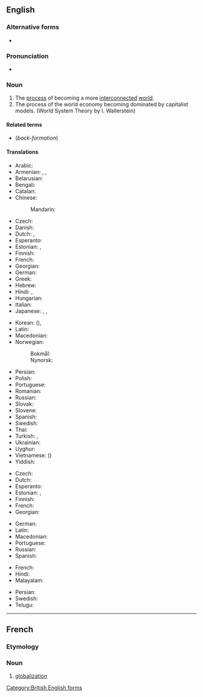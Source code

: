 ==English==

===Alternative forms===
* {{l|en|globalization}}

===Pronunciation===
* {{rhymes|eɪʃən|lang=en}}

===Noun===
{{wikipedia}}
{{en-noun|~}}

# The [[process]] of becoming a more [[interconnected]] [[world]].
# The process of the world economy becoming dominated by capitalist models. (World System Theory by I. Wallerstein)

====Related terms====
* {{l|en|globalise}} (''back-formation'')

====Translations====
{{trans-top|process of becoming a more interconnected world}}
* Arabic: {{t|ar|عَوْلَمَة|f}}
* Armenian: {{t+|hy|գլոբալիզացիա}}, {{t|hy|համաշխարհայնացում}}, {{t+|hy|գլոբալացում}}
* Belarusian: {{t|be|глабалізацыя|f}}
* Bengali: {{t|bn|বিশ্বায়ন}}
* Catalan: {{t+|ca|globalització|f}}
* Chinese:
*: Mandarin: {{t+|cmn|全球化|tr=quánqiúhuà}}
* Czech: {{t+|cs|globalizace|f}}
* Danish: {{t|da|globalisering|c}}
* Dutch: {{t+|nl|globalisering|f}}, {{t+|nl|mondialisering|f}}
* Esperanto: {{t|eo|tutmondiĝo}}
* Estonian: {{t|et|üleilmastumine}}, {{t|et|globaliseerumine}}
* Finnish: {{t+|fi|globalisaatio}}
* French: {{t+|fr|mondialisation|f}}
* Georgian: {{t|ka|გლობალიზაცია}}
* German: {{t+|de|Globalisierung|f}}
* Greek: {{t+|el|παγκοσμιοποίηση}}
* Hebrew: {{t|he|גלובליזציה}}
* Hindi: {{t|hi|हलिमिकरण|tr=halimikaraṇ}}, {{t|hi|वैश्वीकरण|tr=vaiśvīkaraṇ}}
* Hungarian: {{t+|hu|globalizáció}}
* Italian: {{t+|it|globalizzazione}}
* Japanese: {{t+|ja|グローバリゼーション|tr=gurōbarizēshon}}, {{t|ja|グローバライゼーション|tr=gurōbaraizēshon}}, {{t+|ja|グローバル化|tr=gurōbaru-ka}}
{{trans-mid}}
* Korean: {{t|ko|세계화}} ({{t|ko|世界化|sc=Hani}}), {{t|ko|글로벌화}}
* Latin: {{t|la|globalizatio}}
* Macedonian: {{t|mk|глобализа́ција|f}}
* Norwegian:
*: Bokmål: {{t|nb|globalisering|m|f}}
*: Nynorsk: {{t|nn|globalisering|f}}
* Persian: {{t|fa|جهانی‌سازی|tr=jahanisazi}}
* Polish: {{t+|pl|globalizacja|f}}
* Portuguese: {{t+|pt|globalização|f}}
* Romanian: {{t|ro|globalizare|f}}
* Russian: {{t+|ru|глобализа́ция|f}}
* Slovak: {{t|sk|globalizácia|f}}
* Slovene: {{t|sl|globalizacija|f}}
* Spanish: {{t+|es|globalización|f}}
* Swedish: {{t+|sv|globalisering|c}}
* Thai: {{t+|th|โลกาภิวัตน์}}
* Turkish: {{t+|tr|küreselleşme}}, {{t+|tr|globalleşme}}
* Ukrainian: {{t|uk|глобаліза́ція|f}}
* Uyghur: {{t|ug|يەرشارىلىشىش}}
* Vietnamese: {{t+|vi|toàn cầu hóa}} ({{t|vi|全球化|sc=Hani}})
* Yiddish: {{t|yi|גלאָבאַליזאַציע|f}}
{{trans-bottom}}

{{trans-top|process of world economy becoming dominated by capitalist models}}
* Czech: {{t+|cs|globalizace|f}}
* Dutch: {{t+|nl|globalisering|f}}
* Esperanto: {{t|eo|tutmondiĝo}}
* Estonian: {{t|et|üleilmastumine}}, {{t|et|globaliseerumine}}
* Finnish: {{t+|fi|globalisaatio}}
* French: {{t+|fr|mondialisation|f}}
* Georgian: {{t|ka|გლობალიზაცია}}
{{trans-mid}}
* German: {{t+|de|Globalisierung|f}}
* Latin: {{t|la|globalizatio|f}}
* Macedonian: {{t|mk|глобализа́ција|f}}
* Portuguese: {{t+|pt|globalização|f}}
* Russian: {{t+|ru|глобализа́ция|f}}
* Spanish: {{t|es|mundialización|f}}
{{trans-bottom}}

{{checktrans-top}}
* French: {{t-check|fr|mondialisation|f}}
* Hindi: {{t-check|hi|tr=bhumandikaran}}
* Malayalam: {{t-check|ml|ആഗോളവത്ക്കരണം}} {{attention|ml|2=was "[[ആഗോളവത്ക്കരണം]] [[āgołavatkaraņam]]"}}
{{trans-mid}}
* Persian: {{t-check|fa|جهانی‌سازی|tr=jahanisazi|sc=fa-Arab}}
* Swedish: {{t-check|sv|globalisation}}
* Telugu: {{t-check|te|ప్రపంచీకరణ}}
{{trans-bottom}}

[[Category:British English forms]]

----

==French==

===Etymology===
{{suffix|globaliser|ation|lang=fr}}

===Noun===
{{fr-noun|f}}

# [[globalization]]
